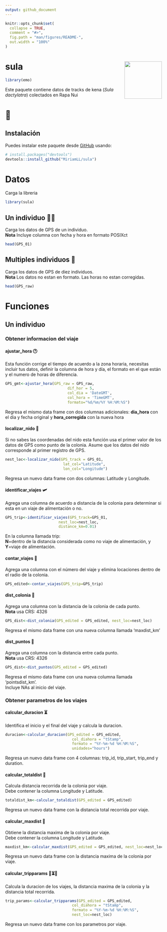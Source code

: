 ```yaml
---
output: github_document
---
```


<!-- README.md is generated from README.Rmd. Please edit that file -->

```r
knitr::opts_chunk$set(
  collapse = TRUE,
  comment = "#>",
  fig.path = "man/figures/README-",
  out.width = "100%"
)
```

# sula  <img src="man/figures/logo.png" align="right" width = "120px"/>

```r
library(emo)
```

Este paquete contiene datos de tracks de kena (_Sula dactylatra_) colectados en Rapa Nui  
<h1> 🗿 </h1>

## Instalación

Puedes instalar este paquete desde [GitHub](https://github.com/) usando:

```r
# install.packages("devtools")
devtools::install_github("MiriamLL/sula")
```

# Datos
Carga la libreria
```r
library(sula)
```

## Un individuo 💃🏽
Carga los datos de GPS de un individuo.  
**Nota** Incluye columna con fecha y hora en formato POSIXct
```r
head(GPS_01)
```

## Multiples individuos 👯‍
Carga los datos de GPS de diez individuos.  
**Nota** Los datos no estan en formato. Las horas no estan corregidas.
```r
head(GPS_raw)
```


# Funciones
## Un individuo
### Obtener informacion del viaje
#### ajustar_hora 🕐
Esta función corrige el tiempo de acuerdo a la zona horaria, necesitas incluir tus datos, definir la columna de hora y día, el formato en el que están y el numero de horas de diferencia.
```r
GPS_gmt<-ajustar_hora(GPS_raw = GPS_raw,
                            dif_hor = 5,
                            col_dia = 'DateGMT',
                            col_hora = 'TimeGMT',
                            formato="%d/%m/%Y %H:%M:%S")
```
Regresa el mismo data frame con dos columnas adicionales: **dia_hora** con el dia y fecha original y **hora_corregida** con la nueva hora

#### localizar_nido 🐣
Si no sabes las coordenadas del nido esta función usa el primer valor de los datos de GPS como punto de la colonia.
Asume que los datos del nido corresponde al primer registro de GPS. 
```r
nest_loc<-localizar_nido(GPS_track = GPS_01,
                          lat_col="Latitude",
                          lon_col="Longitude")
```
Regresa un nuevo data frame con dos columnas: Latitude y Longitude. 

#### identificar_viajes 🛩️
Agrega una columna de acuerdo a distancia de la colonia para determinar si esta en un viaje de alimentación o no. 
```r
GPS_trip<-identificar_viajes(GPS_track=GPS_01,
                        nest_loc=nest_loc,
                        distance_km=0.01)
```
En la columna llamada trip:  
**N**=dentro de la distancia considerada como no viaje de alimentación, y  
**Y**=viaje de alimentación.


#### contar_viajes 🧮
Agrega una columna con el número del viaje y elimina locaciones dentro de el radio de la colonia.
```r
GPS_edited<-contar_viajes(GPS_trip=GPS_trip)
```

#### dist_colonia 📏
Agrega una columna con la distancia de la colonia de cada punto.  
**Nota** usa CRS: 4326
```r
GPS_dist<-dist_colonia(GPS_edited = GPS_edited, nest_loc=nest_loc)
```
Regresa el mismo data frame con una nueva columna llamada 'maxdist_km'

#### dist_puntos 📐
Agrega una columna con la distancia entre cada punto.  
**Nota** usa CRS: 4326
```r
GPS_dist<-dist_puntos(GPS_edited = GPS_edited)
```
Regresa el mismo data frame con una nueva columna llamada 'pointsdist_km'.  
Incluye NAs al inicio del viaje.

### Obtener parametros de los viajes

#### calcular_duracion ⏳
Identifica el inicio y el final del viaje y calcula la duracion.
```r
duracion<-calcular_duracion(GPS_edited = GPS_edited,
                              col_diahora = "tStamp",
                              formato = "%Y-%m-%d %H:%M:%S",
                              unidades="hours")
```
Regresa un nuevo data frame con 4 columnas: trip_id, trip_start, trip_end y duration.

#### calcular_totaldist 📐
Calcula distancia recorrida de la colonia por viaje.  
Debe contener la columna Longitude y Latitude.  
```r
totaldist_km<-calcular_totaldist(GPS_edited = GPS_edited)
```
Regresa un nuevo data frame con la distancia total recorrida por viaje.

#### calcular_maxdist 📏
Obtiene la distancia maxima de la colonia por viaje.  
Debe contener la columna Longitude y Latitude.  
```r
maxdist_km<-calcular_maxdist(GPS_edited = GPS_edited, nest_loc=nest_loc)
```
Regresa un nuevo data frame con la distancia maxima de la colonia por viaje.

#### calcular_tripparams 📐⏳📏
Calcula la duracion de los viajes, la distancia maxima de la colonia y la distancia total recorrida.
```r
trip_params<-calcular_tripparams(GPS_edited = GPS_edited,
                              col_diahora = "tStamp",
                              formato = "%Y-%m-%d %H:%M:%S",
                              nest_loc=nest_loc)
```
Regresa un nuevo data frame con los parametros por viaje.


